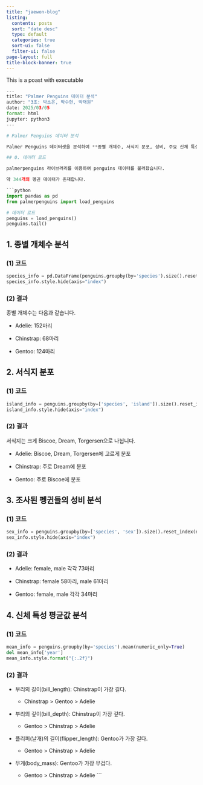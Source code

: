 ```yaml
---
title: "jaewon-blog"
listing:
  contents: posts
  sort: "date desc"
  type: default
  categories: true
  sort-ui: false
  filter-ui: false
page-layout: full
title-block-banner: true
---
```



This is a poast with executable 
```python
---
title: "Palmer Penguins 데이터 분석"
author: "3조: 박소은, 박수현, 박재원"
date: 2025/03/05
format: html
jupyter: python3
---

# Palmer Penguins 데이터 분석

Palmer Penguins 데이터셋을 분석하여 **종별 개체수, 서식지 분포, 성비, 주요 신체 특성의 평균값**을 알아보았습니다.

## 0. 데이터 로드

palmerpenguins 라이브러리를 이용하여 penguins 데이터를 불러왔습니다.

약 344개의 펭귄 데이터가 존재합니다.

```python
import pandas as pd
from palmerpenguins import load_penguins

# 데이터 로드
penguins = load_penguins()
penguins.tail()
```

## 1. 종별 개체수 분석

### (1) 코드

```python
species_info = pd.DataFrame(penguins.groupby(by='species').size().reset_index(name='species_count'))
species_info.style.hide(axis="index")
```

### (2) 결과

종별 개체수는 다음과 같습니다.

-   Adelie: 152마리

-   Chinstrap: 68마리

-   Gentoo: 124마리

## 2. 서식지 분포

### (1) 코드

```python
island_info = penguins.groupby(by=['species', 'island']).size().reset_index(name='species_island_count')
island_info.style.hide(axis="index")
```

### (2) 결과

서식지는 크게 Biscoe, Dream, Torgersen으로 나뉩니다.

-   Adelie: Biscoe, Dream, Torgersen에 고르게 분포

-   Chinstrap: 주로 Dream에 분포

-   Gentoo: 주로 Biscoe에 분포

## 3. 조사된 펭귄들의 성비 분석

### (1) 코드

```python
sex_info = penguins.groupby(by=['species', 'sex']).size().reset_index(name='species_sex_count')
sex_info.style.hide(axis="index")
```

### (2) 결과

-   Adelie: female, male 각각 73마리

-   Chinstrap: female 58마리, male 61마리

-   Gentoo: female, male 각각 34마리

## 4. 신체 특성 평균값 분석

### (1) 코드

```python
mean_info = penguins.groupby(by='species').mean(numeric_only=True)
del mean_info['year']
mean_info.style.format("{:.2f}")
```

### (2) 결과

-   부리의 길이(bill_length): Chinstrap이 가장 길다.

    -   Chinstrap \> Gentoo \> Adelie

-   부리의 깊이(bill_depth): Chinstrap이 가장 깊다.

    -   Gentoo \> Chinstrap \> Adelie

-   플리퍼(날개)의 길이(flipper_length): Gentoo가 가장 길다.

    -   Gentoo \> Chinstrap \> Adelie

-   무게(body_mass): Gentoo가 가장 무겁다.

    -   Gentoo \> Chinstrap \> Adelie
```
